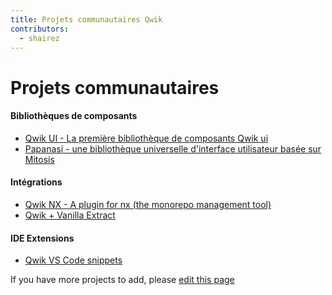 ```yaml
---
title: Projets communautaires Qwik
contributors:
  - shairez
---
```


# Projets communautaires

#### Bibliothèques de composants

- <a href="https://github.com/qwikifiers/qwik-ui" target="_blank">
    Qwik UI - La première bibliothèque de composants Qwik ui
  </a>
- <a href="https://papanasi.js.org/" target="_blank">
    Papanasi - une bibliothèque universelle d'interface utilisateur basée sur Mitosis
  </a>

#### Intégrations

- <a href="https://github.com/qwikifiers/qwik-nx" target="_blank">
    Qwik NX - A plugin for nx (the monorepo management tool)
  </a>
- <a href="https://github.com/wmertens/styled-vanilla-extract" target="_blank">
    Qwik + Vanilla Extract
  </a>

#### IDE Extensions

- <a href="https://github.com/qwikverse/vscode-qwik-snippets" target="_blank">
    Qwik VS Code snippets
  </a>

If you have more projects to add, please [edit this page](https://github.com/BuilderIO/qwik/edit/main/packages/docs/src/routes/community/projects/index.mdx)
